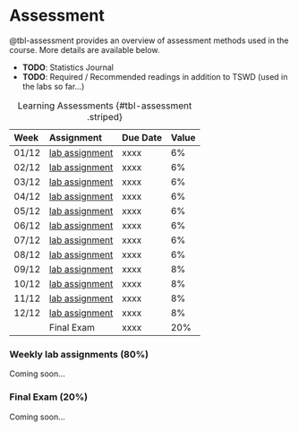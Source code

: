 # Assessment

@tbl-assessment provides an overview of assessment methods used in the course. More details are available below.

- **TODO**: Statistics Journal
- **TODO**: Required / Recommended readings in addition to TSWD (used in the labs so far...)

| Week | Assignment | Due Date | Value |
|:----|:-----------|:---------|:------|
| 01/12 | [lab assignment](../labs/lab-week-01/index.qmd) | xxxx | 6% |
| 02/12 | [lab assignment](../labs/lab-week-02/index.qmd) | xxxx | 6% |
| 03/12 | [lab assignment](../labs/lab-week-03/index.qmd) | xxxx | 6% |
| 04/12 | [lab assignment](../labs/lab-week-04/index.qmd) | xxxx | 6% |
| 05/12 | [lab assignment](../labs/lab-week-05/index.qmd) | xxxx | 6% |
| 06/12 | [lab assignment](../labs/lab-week-06/index.qmd) | xxxx | 6% |
| 07/12 | [lab assignment](../labs/lab-week-07/index.qmd) | xxxx | 6% |
| 08/12 | [lab assignment](../labs/lab-week-08/index.qmd) | xxxx | 6% |
| 09/12 | [lab assignment](../labs/lab-week-09/index.qmd) | xxxx | 8% |
| 10/12 | [lab assignment](../labs/lab-week-10/index.qmd) | xxxx | 8% |
| 11/12 | [lab assignment](../labs/lab-week-11/index.qmd) | xxxx | 8% |
| 12/12 | [lab assignment](../labs/lab-week-12/index.qmd) | xxxx | 8% |
| | Final Exam | xxxx | 20% |

: Learning Assessments {#tbl-assessment .striped}

### Weekly lab assignments (80%)

Coming soon...

### Final Exam (20%)

Coming soon...
